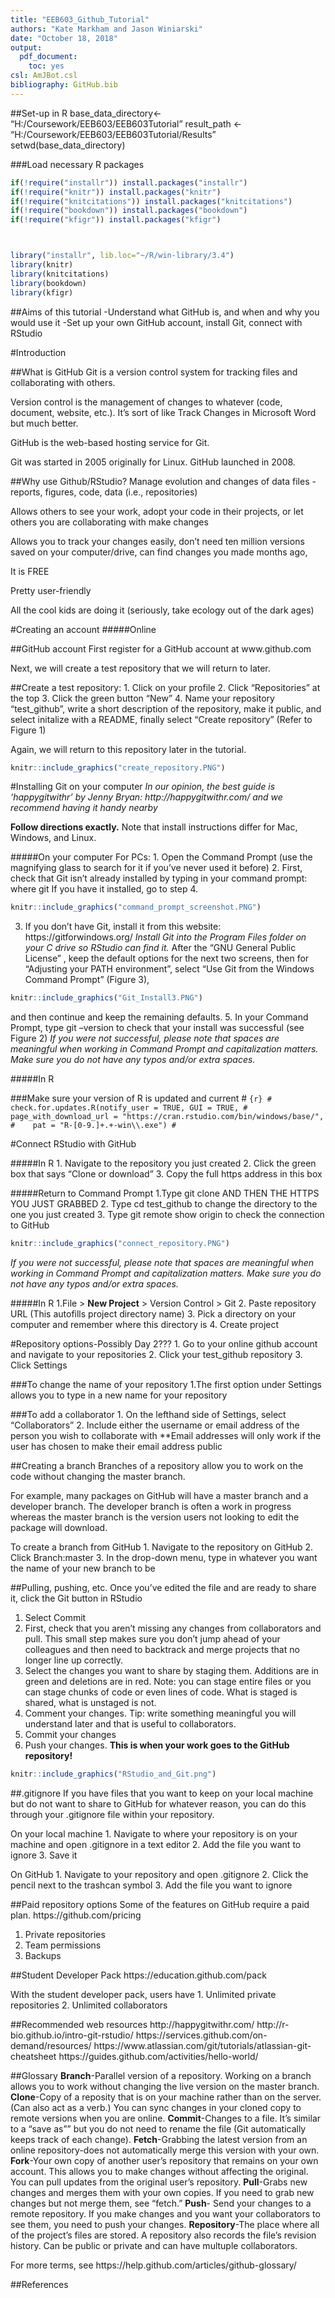 ```yaml
---
title: "EEB603_Github_Tutorial"
authors: "Kate Markham and Jason Winiarski"
date: "October 18, 2018"
output:
  pdf_document:
    toc: yes
csl: AmJBot.csl
bibliography: GitHub.bib
---
```

##Set-up in R
base_data_directory<- "H:/Coursework/EEB603/EEB603Tutorial"
result_path <- "H:/Coursework/EEB603/EEB603Tutorial/Results"
setwd(base_data_directory)

###Load necessary R packages
```r
if(!require("installr")) install.packages("installr")
if(!require("knitr")) install.packages("knitr")
if(!require("knitcitations")) install.packages("knitcitations")
if(!require("bookdown")) install.packages("bookdown")
if(!require("kfigr")) install.packages("kfigr")



library("installr", lib.loc="~/R/win-library/3.4")
library(knitr)
library(knitcitations)
library(bookdown)
library(kfigr)
```



##Aims of this tutorial
-Understand what GitHub is, and when and why you would use it
-Set up your own GitHub account, install Git, connect with RStudio


#Introduction

##What is GitHub
Git is a version control system for tracking files and collaborating with others. 

Version control is the management of changes to whatever (code, document, website, etc.). It's sort of like Track Changes in Microsoft Word but much better.

GitHub is the web-based hosting service for Git.

Git was started in 2005 originally for Linux. GitHub launched in 2008. 

##Why use Github/RStudio?
Manage evolution and changes of data files - reports, figures, code, data (i.e., repositories)

Allows others to see your work, adopt your code in their projects, or let others you are collaborating with make changes

Allows you to track your changes easily, don't need ten million versions saved on your computer/drive, can find changes you made months ago,  

It is FREE 

Pretty user-friendly

All the cool kids are doing it (seriously, take ecology out of the dark ages)

#Creating an account
#####Online

##GitHub account
First register for a GitHub account at www.github.com

Next, we will create a test repository that we will return to later.

##Create a test repository: 
1. Click on your profile
2. Click "Repositories" at the top
3. Click the green button "New"
4. Name your repository "test_github", write a short description of the repository, make it public, and select initalize with a README, finally select "Create repository" (Refer to Figure 1)

Again, we will return to this repository later in the tutorial.

```r
knitr::include_graphics("create_repository.PNG")
```


#Installing Git on your computer
*In our opinion, the best guide is 'happygitwithr' by Jenny Bryan: http://happygitwithr.com/ and we recommend having it handy nearby*

**Follow directions exactly.**
Note that install instructions differ for Mac, Windows, and Linux.

#####On your computer
For PCs:
1. Open the Command Prompt (use the magnifying glass to search for it if you've never used it before)
2. First, check that Git isn't already installed by typing in your command prompt:
where git
If you have it installed, go to step 4.
```r
knitr::include_graphics("command_prompt_screenshot.PNG")
```
3. If you don't have Git, install it from this website: https://gitforwindows.org/ *Install Git into the Program Files folder on your C drive so RStudio can find it.*
After the "GNU General Public License" , keep the default options for the next two screens, then for "Adjusting your PATH environment", select "Use Git from the Windows Command Prompt" (Figure 3),
```r
knitr::include_graphics("Git_Install3.PNG")
```
and then continue and keep the remaining defaults.
5. In your Command Prompt, type 
git --version
to check that your install was successful (see Figure 2)
*If you were not successful, please note that spaces are meaningful when working in Command Prompt and capitalization matters. Make sure you do not have any typos and/or extra spaces.*

#####In R

###Make sure your version of R is updated and current
# ```{r}
# check.for.updates.R(notify_user = TRUE, GUI = TRUE,
#    page_with_download_url = "https://cran.rstudio.com/bin/windows/base/",
#    pat = "R-[0-9.]+.+-win\\.exe")
# ```

#Connect RStudio with GitHub

#####In R
1. Navigate to the repository you just created
2. Click the green box that says "Clone or download"
3. Copy the full https address in this box

#####Return to Command Prompt
1.Type
git clone AND THEN THE HTTPS YOU JUST GRABBED
2. Type
cd test_github
to change the directory to the one you just created
3. Type
git remote show origin
to check the connection to GitHub

```r
knitr::include_graphics("connect_repository.PNG")
```

*If you were not successful, please note that spaces are meaningful when working in Command Prompt and capitalization matters. Make sure you do not have any typos and/or extra spaces.*

#####In R
1.File > **New Project** > Version Control > Git
2. Paste repository URL (This autofills project directory name)
3. Pick a directory on your computer and remember where this directory is
4. Create project


#Repository options-Possibly Day 2???
1. Go to your online github account and navigate to your repositories
2. Click your test_github repository
3. Click Settings

###To change the name of your repository 
1.The first option under Settings allows you to type in a new name for your repository

###To add a collaborator
1. On the lefthand side of Settings, select "Collaborators"
2. Include either the username or email address of the person you wish to collaborate with **Email addresses will only work if the user has chosen to make their email address public

##Creating a branch
Branches of a repository allow you to work on the code without changing the master branch. 

For example, many packages on GitHub will have a master branch and a developer branch. The developer branch is often a work in progress whereas the master branch is the version users not looking to edit the package will download.

To create a branch from GitHub
1. Navigate to the repository on GitHub
2. Click Branch:master
3. In the drop-down menu, type in whatever you want the name of your new branch to be

##Pulling, pushing, etc.
Once you've edited the file and are ready to share it, click the Git button in RStudio

1. Select Commit
2. First, check that you aren't missing any changes from collaborators and pull. This small step makes sure you don't jump ahead of your colleagues and then need to backtrack and merge projects that no longer line up correctly.
3. Select the changes you want to share by staging them. Additions are in green and deletions are in red. Note: you can stage entire files or you can stage chunks of code or even lines of code. What is staged is shared, what is unstaged is not. 
4. Comment your changes. Tip: write something meaningful you will understand later and that is useful to collaborators.
6. Commit your changes
7. Push your changes. **This is when your work goes to the GitHub repository!**

```r
knitr::include_graphics("RStudio_and_Git.png")
```

##.gitignore
If you have files that you want to keep on your local machine but do not want to share to GitHub for whatever reason, you can do this through your .gitignore file within your repository.

On your local machine
1. Navigate to where your repository is on your machine and  open .gitignore in a text editor
2. Add the file you want to ignore
3. Save it


On GitHub
1. Navigate to your repository and open .gitignore
2. Click the pencil next to the trashcan symbol 
3. Add the file you want to ignore


##Paid repository options
Some of the features on GitHub require a paid plan.
https://github.com/pricing

1. Private repositories
2. Team permissions
3. Backups

##Student Developer Pack
https://education.github.com/pack

With the student developer pack, users have 
1. Unlimited private repositories
2. Unlimited collaborators


##Recommended web resources
http://happygitwithr.com/ 
http://r-bio.github.io/intro-git-rstudio/
https://services.github.com/on-demand/resources/
https://www.atlassian.com/git/tutorials/atlassian-git-cheatsheet
https://guides.github.com/activities/hello-world/

##Glossary
**Branch**-Parallel version of a repository. Working on a branch allows you to work without changing the live version on the master branch.
**Clone**-Copy of a reposity that is on your machine rather than on the server. (Can also act as a verb.) You can sync changes in your cloned copy to remote versions when you are online.
**Commit**-Changes to a file. It's similar to a "save as"" but you do not need to rename the file (Git automatically keeps track of each change). 
**Fetch**-Grabbing the latest version from an online repository-does not automatically merge this version with your own. 
**Fork**-Your own copy of another user's repository that remains on your own account. This allows you to make changes without affecting the original. You can pull updates from the original user's repository.
**Pull**-Grabs new changes and merges them with your own copies. If you need to grab new changes but not merge them, see "fetch."
**Push**- Send your changes to a remote repository. If you make changes and you want your collaborators to see them, you need to push your changes.
**Repository**-The place where all of the project's files are stored. A repository also records the file's revision history. Can be public or private and can have multuple collaborators.

For more terms, see https://help.github.com/articles/github-glossary/

##References
